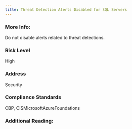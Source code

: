 ```yaml
---
title: Threat Detection Alerts Disabled for SQL Servers
---
```


### More Info:

Do not disable alerts related to threat detections.

### Risk Level

High

### Address

Security

### Compliance Standards

CBP, CISMicrosoftAzureFoundations

### Additional Reading:
